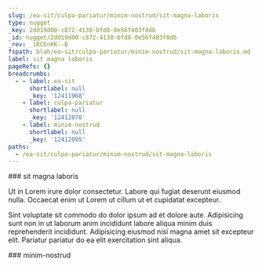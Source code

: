 ```yaml
---
slug: /ea-sit/culpa-pariatur/minim-nostrud/sit-magna-laboris
type: nugget
_key: 2dd19d00-c872-4130-bfd8-0e56f403f0db
_id: nugget/2dd19d00-c872-4130-bfd8-0e56f403f0db
_rev: _iKCEnKK--B
fspath: blah/ea-sit/culpa-pariatur/minim-nostrud/sit-magna-laboris.md
label: sit magna laboris
pageRefs: {}
breadcrumbs:
  - - label: ea-sit
      shortlabel: null
      _key: '12411968'
    - label: culpa-pariatur
      shortlabel: null
      _key: '12412070'
    - label: minim-nostrud
      shortlabel: null
      _key: '12412095'
paths:
  - /ea-sit/culpa-pariatur/minim-nostrud/sit-magna-laboris
---
```


<NuggetArea>
<Nugget slug="/ea-sit/culpa-pariatur/minim-nostrud/sit-magna-laboris" type="nugget" _key="2dd19d00-c872-4130-bfd8-0e56f403f0db" _id="nugget/2dd19d00-c872-4130-bfd8-0e56f403f0db" _rev="_iKCEnKK--B" fspath="blah/ea-sit/culpa-pariatur/minim-nostrud/sit-magna-laboris.md" label="sit magna laboris" paths="/ea-sit/culpa-pariatur/minim-nostrud/sit-magna-laboris">
<NuggetBody>
### sit magna laboris

Ut in Lorem irure dolor consectetur. Labore qui fugiat deserunt eiusmod nulla. Occaecat enim ut Lorem ut cillum ut et cupidatat excepteur.

Sint voluptate sit commodo do dolor ipsum ad et dolore aute. Adipisicing sunt non in ut laborum anim incididunt labore aliqua minim duis reprehenderit incididunt. Adipisicing eiusmod nisi magna amet sit excepteur elit. Pariatur pariatur do ea elit exercitation sint aliqua.

</NuggetBody>
<Breadcrumbs>
<Crumbs>
<Crumb _key="12411968" label="ea-sit" /><Crumb _key="12412070" label="culpa-pariatur" /><Crumb _key="12412095" label="minim-nostrud" />
</Crumbs>
</Breadcrumbs>
</Nugget>

<NuggetsInbound>
</NuggetsInbound>
<NuggetsOutbound>
</NuggetsOutbound>
</NuggetArea>
<PassagesInbound>
<Passage direction="inbound" type="passage" _key="12412095" _id="passage/12412095" _rev="_iKCEnKK--_" label="minim-nostrud" passage="minim-nostrud" fspath="blah/ea-sit/culpa-pariatur/minim-nostrud" paths="/ea-sit/culpa-pariatur/minim-nostrud" slug="/ea-sit/culpa-pariatur/minim-nostrud">
<NuggetBody>
### minim-nostrud

</NuggetBody>
<Breadcrumbs>
<Crumbs>
<Crumb _key="12411968" label="ea-sit" /><Crumb _key="12412070" label="culpa-pariatur" />
</Crumbs>
</Breadcrumbs>
</Passage>

</PassagesInbound>
<PassagesOutbound>
</PassagesOutbound>